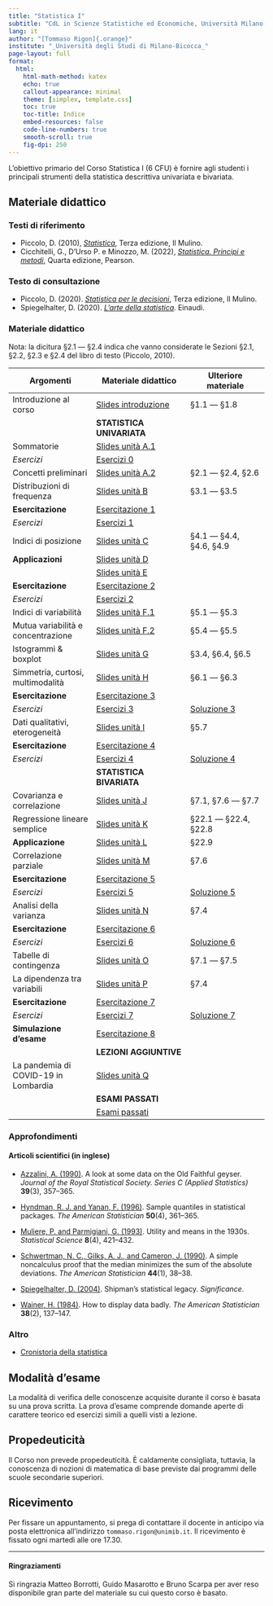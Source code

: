 ```yaml
---
title: "Statistica I"
subtitle: "CdL in Scienze Statistiche ed Economiche, Università Milano-Bicocca"
lang: it
author: "[Tommaso Rigon]{.orange}"
institute: "_Università degli Studi di Milano-Bicocca_"
page-layout: full
format:
  html:
    html-math-method: katex
    echo: true
    callout-appearance: minimal
    theme: [simplex, template.css]
    toc: true
    toc-title: Indice
    embed-resources: false
    code-line-numbers: true
    smooth-scroll: true
    fig-dpi: 250
---
```


L'obiettivo primario del Corso [Statistica I]{.blue} (6 CFU) è fornire agli studenti i principali strumenti della [statistica descrittiva]{.orange} univariata e bivariata.

## Materiale didattico

### Testi di riferimento

- Piccolo, D. (2010), [*Statistica*](https://www.mulino.it/isbn/9788815139023), Terza edizione, Il Mulino.
- Cicchitelli, G., D'Urso P. e Minozzo, M. (2022), [*Statistica. Principi e metodi*](https://he.pearson.it/catalogo/642), Quarta edizione, Pearson.

### Testo di consultazione

- Piccolo, D. (2020). [*Statistica per le decisioni*](https://www.mulino.it/isbn/9788815272201), Terza edizione, Il Mulino.
- Spiegelhalter, D. (2020). [*L'arte della statistica*](https://www.einaudi.it/catalogo-libri/scienze-sociali/sociologia/larte-della-statistica-david-spiegelhalter-9788806246624/). Einaudi.

### Materiale didattico

[Nota]{.orange}: la dicitura §2.1 --- §2.4 indica che vanno considerate le Sezioni §2.1, §2.2, §2.3 e §2.4 del libro di testo (Piccolo, 2010).

| Argomenti                            | Materiale didattico                        | Ulteriore materiale               |
|------------------------|---------------------------|----------------------|
| Introduzione al corso                | [Slides introduzione](slides/sl_intro.pdf) | §1.1 --- §1.8                     |
|                                      | **STATISTICA UNIVARIATA**                  |                                   |
| Sommatorie                           | [Slides unità A.1](slides/sl_A1.pdf)       |                                   |
| *Esercizi*                           | [Esercizi 0](exe/exe_0.html)               |                                   |
| Concetti preliminari                 | [Slides unità A.2](slides/sl_A2.pdf)       | §2.1 --- §2.4, §2.6               |
| Distribuzioni di frequenza           | [Slides unità B](slides/sl_B.pdf)          | §3.1 --- §3.5                     |
| **Esercitazione**                    | [Esercitazione 1](exe/es_1.pdf)          |                                   |
| *Esercizi*                           | [Esercizi 1](exe/exe_1_bis.html)           |  |
| Indici di posizione                  | [Slides unità C](slides/sl_C.pdf)          | §4.1 --- §4.4, §4.6, §4.9         |
| **Applicazioni**                     | [Slides unità D](slides/sl_D.pdf)          |                                   |
|                                      | [Slides unità E](slides/sl_E.pdf)          |                                   |
| **Esercitazione**                    | [Esercitazione 2](exe/es_2.pdf)          |                                   |
| *Esercizi*                           | [Esercizi 2](exe/exe_2_bis.html)           | |
| Indici di variabilità                | [Slides unità F.1](slides/sl_F1.pdf)          | §5.1 --- §5.3                     |
| Mutua variabilità e concentrazione   | [Slides unità F.2](slides/sl_F2.pdf)      | §5.4 --- §5.5                     |
| Istogrammi & boxplot                 | [Slides unità G](slides/sl_G.pdf)          | §3.4, §6.4, §6.5                  |
| Simmetria, curtosi, multimodalità    | [Slides unità H](slides/sl_H.pdf)          | §6.1 --- §6.3                     |
| **Esercitazione**                    | [Esercitazione 3](exe/exe_3.html)          |                                   |
| *Esercizi*                           | [Esercizi 3](exe/exe_3_bis.html)           | [Soluzione 3](exe/sol_exe_3.html) |
| Dati qualitativi, eterogeneità       | [Slides unità I](slides/sl_I.pdf)          | §5.7                              |
| **Esercitazione**                    | [Esercitazione 4](exe/exe_4.html)          |                                   |
| *Esercizi*                           | [Esercizi 4](exe/exe_4_bis.html)           | [Soluzione 4](exe/sol_exe_4.html) |
|                                      | **STATISTICA BIVARIATA**                   |                                   |
| Covarianza e correlazione            | [Slides unità J](slides/sl_J.pdf)          | §7.1, §7.6 --- §7.7               |
| Regressione lineare semplice         | [Slides unità K](slides/sl_K.pdf)          | §22.1 --- §22.4, §22.8            |
| **Applicazione**                     | [Slides unità L](slides/sl_L.pdf)          | §22.9                             |
| Correlazione parziale                | [Slides unità M](slides/sl_M.pdf)          | §7.6                              |
| **Esercitazione**                    | [Esercitazione 5](exe/exe_5.html)          |                                   |
| *Esercizi*                           | [Esercizi 5](exe/exe_5_bis.html)           | [Soluzione 5](exe/sol_exe_5.html) |
| Analisi della varianza               | [Slides unità N](slides/sl_N.pdf)          | §7.4                              |
| **Esercitazione**                    | [Esercitazione 6](exe/exe_6.html)          |                                   |
| *Esercizi*                           | [Esercizi 6](exe/exe_6_bis.html)           | [Soluzione 6](exe/sol_exe_6.html) |
| Tabelle di contingenza               | [Slides unità O](slides/sl_O.pdf)          | §7.1 --- §7.5                     |
| La dipendenza tra variabili          | [Slides unità P](slides/sl_P.pdf)          | §7.4                              |
| **Esercitazione**                    | [Esercitazione 7](exe/exe_7.html)          |                                   |
| *Esercizi*                           | [Esercizi 7](exe/exe_7_bis.html)           | [Soluzione 7](exe/sol_exe_7.html) |
| **Simulazione d'esame**              | [Esercitazione 8](exe/exe_8.html)          |                                   |
|                                      | **LEZIONI AGGIUNTIVE**                     |                                   |
| La pandemia di COVID-19 in Lombardia | [Slides unità Q](slides/sl_Q.pdf)          |                                   |
|                                      | **ESAMI PASSATI**                          |                                   |
|                                      | [Esami passati](exe/exe_8_bis.html)        |                                   |

### Approfondimenti

<!-- #### Quotidiani -->

<!-- -   [La vera America è qui da noi: italiani più ricchi](https://www.corriere.it/esteri/20_giugno_25/vera-america-qui-noi-italiani-piu-ricchi-d4cc4256-b64b-11ea-9dea-5ac3c9ec7c08.shtml). *Corriere della Sera* del 25 Giugno 2020. -->

<!-- -   [A caccia di un milione di scienziati dei dati. Inizia la democratizzazione della data science](https://nova.ilsole24ore.com/nova24-tech/a-caccia-di-un-milione-di-scienziati-dei-dati-inizia-la-democratizzazione-della-data-science/). *Nóva, de Il Sole 24 ore* del 20 Marzo 2019. -->

#### Articoli scientifici (in inglese)

-   [Azzalini, A. (1990)](approfondimenti/Azzalini1990.pdf). A look at some data on the Old Faithful geyser. *Journal of the Royal Statistical Society. Series C (Applied Statistics)* **39**(3), 357--365.

-   [Hyndman, R. J. and Yanan, F. (1996)](approfondimenti/Hyndman1996.pdf). Sample quantiles in statistical packages. *The American Statistician* **50**(4), 361--365.

-   [Muliere, P. and Parmigiani, G. (1993)](approfondimenti/Muliere1993.pdf). Utility and means in the 1930s. *Statistical Science* **8**(4), 421--432.

-   [Schwertman, N. C., Gilks, A. J., and Cameron, J. (1990)](approfondimenti/Schwertman1990.pdf). A simple noncalculus proof that the median minimizes the sum of the absolute deviations. *The American Statistician* **44**(1), 38--38.

-   [Spiegelhalter, D. (2004)](approfondimenti/Spiegelhalter2004.pdf). Shipman's statistical legacy. *Significance*.

-   [Wainer, H. (1984)](approfondimenti/Wainer1984.pdf). How to display data badly. *The American Statistician* **38**(2), 137--147.

### Altro

-   [Cronistoria della statistica](approfondimenti/cronistoria.pdf)

## Modalità d'esame

La modalità di verifica delle conoscenze acquisite durante il corso è basata su una [prova scritta]{.orange}. La prova d'esame comprende [domande aperte]{.blue} di carattere teorico ed [esercizi]{.blue} simili a quelli visti a lezione. 

<!-- Inoltre, gli studenti che otterranno una [valutazione alla prova scritta maggiore o uguale a 26]{.blue} dovranno obbligatoriamente sostenere una [prova orale aggiuntiva]{.orange}. -->

## Propedeuticità

Il Corso non prevede propedeuticità. È caldamente consigliata, tuttavia, la conoscenza di nozioni di matematica di base previste dai programmi delle scuole secondarie superiori.

## Ricevimento

Per fissare un appuntamento, si prega di contattare il docente in anticipo via posta elettronica all'indirizzo `tommaso.rigon@unimib.it`. Il ricevimento è fissato ogni [martedì alle ore 17.30]{.blue}.

------------------------------------------------------------------------

#### Ringraziamenti

Si ringrazia Matteo Borrotti, Guido Masarotto e Bruno Scarpa per aver reso disponibile gran parte del materiale su cui questo corso è basato.
